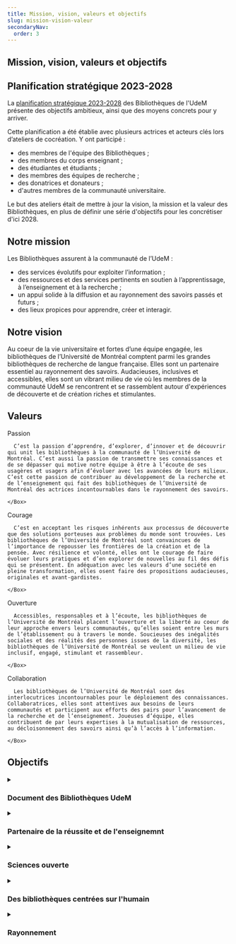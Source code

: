 ```yaml
---
title: Mission, vision, valeurs et objectifs
slug: mission-vision-valeur
secondaryNav:
  order: 3
---
```



<Section>

# Mission, vision, valeurs et objectifs

## Planification stratégique 2023-2028

La [planification stratégique 2023-2028](/static/a-propos/planification-strategique.pdf) des Bibliothèques de l'UdeM présente des objectifs ambitieux, ainsi que des moyens concrets pour y arriver.

Cette planification a été établie avec plusieurs actrices et acteurs clés lors d’ateliers de cocréation. Y ont participé :

- des membres de l'équipe des Bibliothèques ;
- des membres du corps enseignant ;
- des étudiantes et étudiants ;
- des membres des équipes de recherche ;
- des donatrices et donateurs ;
- d'autres membres de la communauté universitaire.

Le but des ateliers était de mettre à jour la vision, la mission et la valeur des Bibliothèques, en plus de définir une série d'objectifs pour les concrétiser d'ici 2028.

<Divider />

## Notre mission

Les Bibliothèques assurent à la communauté de l’UdeM :

- des services évolutifs pour exploiter l’information ;
- des ressources et des services pertinents en soutien à l’apprentissage, à l’enseignement et à la recherche ;
- un appui solide à la diffusion et au rayonnement des savoirs passés et futurs ;
- des lieux propices pour apprendre, créer et interagir.

<Divider />

## Notre vision

Au coeur de la vie universitaire et fortes d’une équipe engagée, les bibliothèques de l’Université de Montréal comptent parmi les grandes bibliothèques de recherche de langue française. Elles sont un partenaire essentiel au rayonnement des savoirs. Audacieuses, inclusives et accessibles, elles sont un vibrant milieu de vie où les membres de la communauté UdeM se rencontrent et se rassemblent autour d'expériences de découverte et de création riches et stimulantes.

<Divider />

## Valeurs

<Grid container spacing={2}>
  <Grid size={{ xs: 12, md: 6 }}>
    <Box
      sx={{
        p:2,
        bgcolor: '#FEE1DE',
        borderRadius: '1rem',
        height: '100%',
      }}
    >
      <Grid container
        sx={{
          alignItems: "center",
        }}
      >
        <Grid size="grow">
          <Typography variant="h3">Passion</Typography>
        </Grid>
        <Grid size="auto">
          <Heart color='#F04E24' size={50} />
        </Grid>
      </Grid>

      C’est la passion d’apprendre, d’explorer, d’innover et de découvrir qui unit les bibliothèques à la communauté de l’Université de Montréal. C’est aussi la passion de transmettre ses connaissances et de se dépasser qui motive notre équipe à être à l’écoute de ses usagères et usagers afin d’évoluer avec les avancées de leurs milieux. C’est cette passion de contribuer au développement de la recherche et de l’enseignement qui fait des bibliothèques de l’Université de Montréal des actrices incontournables dans le rayonnement des savoirs.

    </Box>

  </Grid>
  <Grid size={{ xs: 12, md: 6 }}>
    <Box
      sx={{
        p:2,
        bgcolor: '#FEE1DE',
        borderRadius: '1rem',
        height: '100%',
      }}
    >
      <Grid container
        sx={{
          alignItems: "center",
        }}
      >
        <Grid size="grow">
          <Typography variant="h3">Courage</Typography>
        </Grid>
        <Grid size="auto">
          <Mountains color='#F04E24' size={50} />
        </Grid>
      </Grid>
        
      C’est en acceptant les risques inhérents aux processus de découverte que des solutions porteuses aux problèmes du monde sont trouvées. Les bibliothèques de l’Université de Montréal sont convaincues de l’importance de repousser les frontières de la création et de la pensée. Avec résilience et volonté, elles ont le courage de faire évoluer leurs pratiques et d’en explorer de nouvelles au fil des défis qui se présentent. En adéquation avec les valeurs d’une société en pleine transformation, elles osent faire des propositions audacieuses, originales et avant-gardistes.

    </Box>

  </Grid>
  <Grid size={{ xs: 12, md: 6 }}>
    <Box
      sx={{
        p:2,
        bgcolor: '#FEE1DE',
        borderRadius: '1rem',
        height: '100%',
      }}
    >
      <Grid container
        sx={{
          alignItems: "center",
        }}
      >
        <Grid size="grow">
          <Typography variant="h3">Ouverture</Typography>
        </Grid>
        <Grid size="auto">
          <DoorOpen color='#F04E24' size={50} />
        </Grid>
      </Grid>
        
      Accessibles, responsables et à l’écoute, les bibliothèques de l’Université de Montréal placent l’ouverture et la liberté au coeur de leur approche envers leurs communautés, qu’elles soient entre les murs de l’établissement ou à travers le monde. Soucieuses des inégalités sociales et des réalités des personnes issues de la diversité, les bibliothèques de l’Université de Montréal se veulent un milieu de vie inclusif, engagé, stimulant et rassembleur.

    </Box>

  </Grid>
  <Grid size={{ xs: 12, md: 6 }}>
    <Box
      sx={{
        p:2,
        bgcolor: '#FEE1DE',
        borderRadius: '1rem'
      }}
    >
      <Grid container
        sx={{
          alignItems: "center",
        }}
      >
        <Grid size="grow">
          <Typography variant="h3">Collaboration</Typography>
        </Grid>
        <Grid size="auto">
          <Handshake color='#F04E24' size={50} />
        </Grid>
      </Grid>
        
      Les bibliothèques de l’Université de Montréal sont des interlocutrices incontournables pour le déploiement des connaissances. Collaboratrices, elles sont attentives aux besoins de leurs communautés et participent aux efforts des pairs pour l’avancement de la recherche et de l’enseignement. Joueuses d’équipe, elles contribuent de par leurs expertises à la mutualisation de ressources, au décloisonnement des savoirs ainsi qu’à l’accès à l’information.

    </Box>

  </Grid>

</Grid>

<Divider />

## Objectifs

<details>
<summary>
<h3>Document des Bibliothèques UdeM</h3>
</summary>
S’inscrire comme partenaire à part entière de la recherche en y apportant une valeur ajoutée propre à notre champ d’action et à notre expertise.

#### Stratégies

- Enrichir l’offre de services afin de contribuer à toutes les étapes de la recherche, de l’innovation et de la création.
- Favoriser le maillage avec tous les acteurs et actrices de l’écosystème de la recherche de l’UdeM.
- Développer des outils et des plateformes numériques pour soutenir les équipes de recherche.

</details>

<details>
<summary><h3>Partenaire de la réussite et de l'enseignemnt</h3></summary>
Soutenir de façon proactive et agile l’enseignement et sa transformation, ainsi que la réussite étudiante, en collaboration avec nos partenaires internes.

#### Stratégies

- Poursuivre le développement d’une offre variée de formations.
- Enrichir nos services en soutien à la réussite étudiante.
- Proposer des espaces, des expériences et des équipements de pointe favorisant l’interdisciplinarité, l’innovation et la créativité.
- Adapter l’offre de services aux nouveaux modes et moyens d’enseignement.

</details>

<details>
<summary>
<h3>Sciences ouverte</h3>
</summary>
Déployer des services et des outils qui font de la science ouverte une réalité, et se positionner comme partenaire de choix en mobilisation des connaissances.

#### Stratégies

- Démystifier la science ouverte et susciter l’adhésion à ses principes.
- Concevoir une offre de services permettant de soutenir la communication savante et la science ouverte.
- Soutenir les activités d'édition en libre accès par la mutualisation des outils, des services et des expertises.
- Contribuer à la création et à la diffusion de nouveaux savoirs ouverts.
- Appuyer l'apprentissage et l'enseignement ouverts.

</details>

<details>
<summary>
<h3>Des bibliothèques centrées sur l'humain</h3>
</summary>
Se démarquer comme un milieu de vie inclusif, stimulant et en adéquation avec les valeurs sociétales,où chacun et chacune peut s’épanouir, se développer et grandir.

##### Stratégies

- Offrir un milieu de vie stimulant et attrayant répondant aux besoins diversifiés de nos communautés.
- Inclure les principes d’équité, de diversité, d’inclusion et d’écoresponsabilité au coeur de nos actions.
- Permettre au personnel de développer son potentiel en encourageant le partage d'expertise et en offrant des expériences de développement ainsi que des occasions de dépassement.
- Favoriser des modes de collaboration agile et de communication fluide au sein de l'équipe des bibliothèques.

</details>

<details>
<summary>
<h3>Rayonnement</h3>
</summary>
Faire rayonner les activités et l’expertise des bibliothèques de l’UdeM.

##### Stratégies

- Faire connaître nos services, nos espaces ainsi que notre expertise auprès de notre communauté et de nos partenaires institutionnels.
- Exercer une influence aux niveaux local, provincial, national et international.
- Se positionner comme une organisation engagée.

</details>

</Section>
